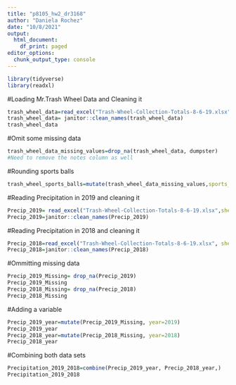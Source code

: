 ```yaml
---
title: "p8105_hw2_dr3168"
author: "Daniela Rochez"
date: "10/8/2021"
output:
  html_document:
    df_print: paged
editor_options:
  chunk_output_type: console
---
```



```r
library(tidyverse)
library(readxl)
```

#Loading Mr.Trash Wheel Data and Cleaning it
```r
trash_wheel_data=read_excel("Trash-Wheel-Collection-Totals-8-6-19.xlsx")
trash_wheel_data= janitor::clean_names(trash_wheel_data)
trash_wheel_data
```
#Omit some missing data
```r
trash_wheel_data_missing_values=drop_na(trash_wheel_data, dumpster)
#Need to remove the notes column as well
```
#Rounding sports balls
```r
trash_wheel_sports_balls=mutate(trash_wheel_data_missing_values,sports_balls= round(sports_balls))
```

#Reading Precipitation in 2019 and cleaning it
```r
Precip_2019= read_excel("Trash-Wheel-Collection-Totals-8-6-19.xlsx",sheet = "2019 Precipitation")
Precip_2019=janitor::clean_names(Precip_2019)
```

#Reading Precipitation in 2018 and cleaning it
```r
Precip_2018=read_excel("Trash-Wheel-Collection-Totals-8-6-19.xlsx", sheet = "2018 Precipitation")
Precip_2018=janitor::clean_names(Precip_2018)
```

#Ommitting missing data
```r
Precip_2019_Missing= drop_na(Precip_2019)
Precip_2019_Missing
Precip_2018_Missing= drop_na(Precip_2018)
Precip_2018_Missing
```

#Adding a variable
```r
Precip_2019_year=mutate(Precip_2019_Missing, year=2019)
Precip_2019_year
Precip_2018_year=mutate(Precip_2018_Missing, year=2018)
Precip_2018_year
```

#Combining both data sets
```r
Precipitation_2019_2018=combine(Precip_2019_year, Precip_2018_year,)
Precipitation_2019_2018
```



